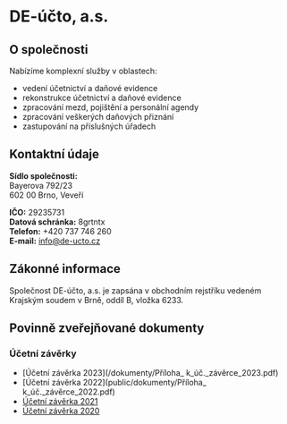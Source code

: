 # DE-účto, a.s.

## O společnosti

Nabízíme komplexní služby v oblastech:
- vedení účetnictví a daňové evidence
- rekonstrukce účetnictví a daňové evidence
- zpracování mezd, pojištění a personální agendy
- zpracování veškerých daňových přiznání
- zastupování na příslušných úřadech

## Kontaktní údaje

**Sídlo společnosti:**  
Bayerova 792/23  
602 00 Brno, Veveří

**IČO:** 29235731  
**Datová schránka:** 8grtntx  
**Telefon:** +420 737 746 260  
**E-mail:** info@de-ucto.cz

## Zákonné informace

Společnost DE-účto, a.s. je zapsána v obchodním rejstříku vedeném Krajským soudem v Brně, oddíl B, vložka 6233.

## Povinně zveřejňované dokumenty

### Účetní závěrky
- [Účetní závěrka 2023](/dokumenty/Příloha_ k_úč._závěrce_2023.pdf) 
- [Účetní závěrka 2022](public/dokumenty/Příloha_ k_úč._závěrce_2022.pdf) 
- [Účetní závěrka 2021](/public/dokumenty/Příloha_v_účetní_závěrce_ve_zkráceném_rozsahu_(malá_a_mikro_úč._jednotka)2021.pdf) 
- [Účetní závěrka 2020](https://github.com/AndrejKiri/de-ucto/blob/0585ec5160c5130328ed6501c04330fc01cd4328/public/dokumenty/P%C5%99%C3%ADloha_v_%C3%BA%C4%8Detn%C3%AD_z%C3%A1v%C4%9Brce_ve_zkr%C3%A1cen%C3%A9m_rozsahu_(mal%C3%A1_a_mikro_%C3%BA%C4%8D._jednotka)2020.pdf) 
